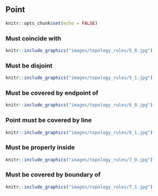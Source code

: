 ## Point

```r
knitr::opts_chunk$set(echo = FALSE)
```


### Must coincide with 

```r
knitr::include_graphics("images/topology_rules/5_0.jpg")
```

### Must be disjoint

```r
knitr::include_graphics("images/topology_rules/5_1.jpg")
```

### Must be covered by endpoint of

```r
knitr::include_graphics("images/topology_rules/6_0.jpg")
```

### Point must be covered by line

```r
knitr::include_graphics("images/topology_rules/6_1.jpg")
```

### Must be properly inside

```r
knitr::include_graphics("images/topology_rules/7_0.jpg")
```

### Must be covered by boundary of

```r
knitr::include_graphics("images/topology_rules/7_1.jpg")
```
